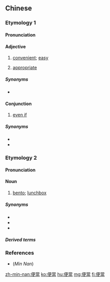 ==Chinese==
{{zh-forms|s=便当}}

===Etymology 1===
{{zh-compound|便|當|easy, convenient|to be regarded as}}

====Pronunciation====
{{zh-pron
|m=biàndang
|c=bin6 dong3
|mn=
|h=pfs=
|cat=a,con
}}

====Adjective====
{{zh-adj}}

# {{lb|zh|regional}} [[convenient]]; [[easy]]
# {{lb|zh|literary}} [[appropriate]]

=====Synonyms=====
* {{zh-l|方便}}

====Conjunction====
{{zh-con}}

# [[even if]]

=====Synonyms=====
* {{zh-l|即便}}
* {{zh-l|就算}}

===Etymology 2===
{{wasei kango|弁当|べんとう|bento, lunchbox|便當|convenient, appropriate}}

====Pronunciation====
{{zh-pron
|m=biàndāng
|c=bin6 dong1
|mn=piān-tong
|h=pfs=phien-tông
|cat=a,n
}}

====Noun====
{{zh-noun}}

# {{lb|zh|Taiwanese Mandarin}} [[bento]]; [[lunchbox]]

=====Synonyms=====
* {{zh-l|飯盒|box meal}}
* {{zh-l|盒飯|box meal}}
* {{zh-l|飯包|box meal}}

=====Derived terms=====
{{zh-der|領便當}}

===References===
*(''Min Nan'') {{thcwd|4702}}

{{zh-cat|Foods}}

[[zh-min-nan:便當]]
[[ko:便當]]
[[hu:便當]]
[[mg:便當]]
[[fi:便當]]